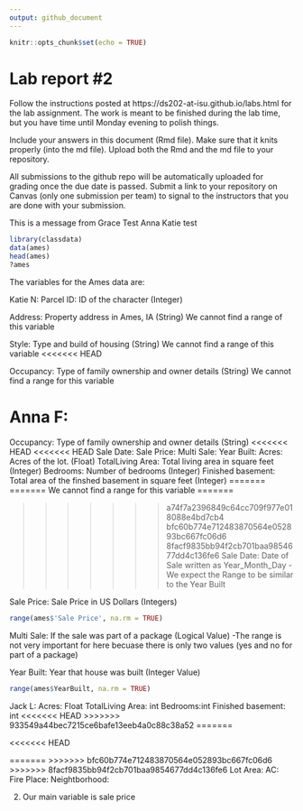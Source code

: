 ```yaml
---
output: github_document
---
```


<!-- README.md is generated from README.Rmd. Please edit the README.Rmd file -->


```r
knitr::opts_chunk$set(echo = TRUE)
```

# Lab report #2

Follow the instructions posted at https://ds202-at-isu.github.io/labs.html for the lab assignment. The work is meant to be finished during the lab time, but you have time until Monday evening to polish things.

Include your answers in this document (Rmd file). Make sure that it knits properly (into the md file). Upload both the Rmd and the md file to your repository.  

All submissions to the github repo will be automatically uploaded for grading once the due date is passed.
Submit a link to your repository on Canvas (only one submission per team) to signal to the instructors that you are done with your submission.


This is a message from Grace
Test Anna
Katie test


```r

library(classdata)
data(ames)
head(ames)
?ames

```





The variables for the Ames data are:

Katie N:
Parcel ID: ID of the character (Integer) 

Address: Property address in Ames, IA (String)
We cannot find a range of this variable

Style: Type and build of housing (String)
We cannot find a range of this variable
<<<<<<< HEAD

Occupancy: Type of family ownership and owner details (String)
We cannot find a range for this variable


Anna F:
=======
Occupancy: Type of family ownership and owner details (String)
<<<<<<< HEAD
<<<<<<< HEAD
Sale Date: 
Sale Price: 
Multi Sale:
Year Built:
Acres: Acres of the lot. (Float)
TotalLiving Area: Total living area in square feet (Integer)
Bedrooms: Number of bedrooms (Integer)
Finished basement: Total area of the finshed basement in square feet (Integer)
=======
=======
We cannot find a range for this variable
=======

>>>>>>> a74f7a2396849c64cc709f977e018088e4bd7cb4
>>>>>>> bfc60b774e712483870564e052893bc667fc06d6
>>>>>>> 8facf9835bb94f2cb701baa9854677dd4c136fe6
Sale Date: Date of Sale written as Year_Month_Day
-We expect the Range to be similar to the Year Built

Sale Price: Sale Price in US Dollars (Integers)
```r
range(ames$'Sale Price', na.rm = TRUE)

```

Multi Sale: If the sale was part of a package (Logical Value)
-The range is not very important for here becuase there is only two values (yes and no for part of a package)

Year Built: Year that house was built (Integer Value)
```r
range(ames$YearBuilt, na.rm = TRUE)

```

Jack L:
Acres: Float
TotalLiving Area: int
Bedrooms:int
Finished basement: int
<<<<<<< HEAD
>>>>>>> 933549a44bec7215ce6bafe13eeb4a0c88c38a52
=======

<<<<<<< HEAD

=======
>>>>>>> bfc60b774e712483870564e052893bc667fc06d6
>>>>>>> 8facf9835bb94f2cb701baa9854677dd4c136fe6
Lot Area:
AC:
Fire Place:
Neightborhood:


2. Our main variable is sale price


